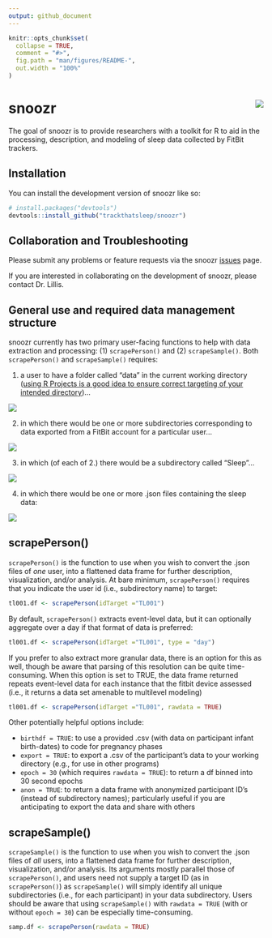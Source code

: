 ```yaml
---
output: github_document
---
```


<!-- README.md is generated from README.Rmd. Please edit that file -->

```r
knitr::opts_chunk$set(
  collapse = TRUE,
  comment = "#>",
  fig.path = "man/figures/README-",
  out.width = "100%"
)
```

# snoozr <img src="man/figures/logo.png" align="right" />

<!-- badges: start -->
<!-- badges: end -->

The goal of snoozr is to provide researchers with a toolkit for R to aid in the processing, description, and modeling of sleep data collected by FitBit trackers. 

## Installation

You can install the development version of snoozr like so:

``` r
# install.packages("devtools")
devtools::install_github("trackthatsleep/snoozr")
```

## Collaboration and Troubleshooting

Please submit any problems or feature requests via the snoozr [issues](https://github.com/trackthatsleep/snoozr/issues) page. 

If you are interested in collaborating on the development of snoozr, please contact Dr. Lillis.

## General use and required data management structure

snoozr currently has two primary user-facing functions to help with data extraction and processing: (1) `scrapePerson()` and (2) `scrapeSample()`. Both `scrapePerson()` and `scrapeSample()` requires:

1. a user to have a folder called "data" in the current working directory ([using R Projects is a good idea to ensure correct targeting of your intended directory](https://r4ds.hadley.nz/workflow-scripts.html))... 

<img src="man/figures/directory.png" align="center" />

2. in which there would be one or more subdirectories corresponding to data exported from a FitBit account for a particular user...

<img src="man/figures/data.png" align="center" />

3. in which (of each of 2.) there would be a subdirectory called "Sleep"...

<img src="man/figures/participant.png" align="center" />

4. in which there would be one or more .json files containing the sleep data:

<img src="man/figures/jsons.png" align="center" />


## scrapePerson()

`scrapePerson()` is the function to use when you wish to convert the .json files of *one* user, into a flattened data frame for further description, visualization, and/or analysis. At bare minimum, `scrapePerson()` requires that you indicate the user id (i.e., subdirectory name) to target:

```r
tl001.df <- scrapePerson(idTarget ="TL001")
```

By default, `scrapePerson()` extracts event-level data, but it can optionally aggregate over a day if that format of data is preferred:

```r
tl001.df <- scrapePerson(idTarget ="TL001", type = "day")

```

If you prefer to also extract more granular data, there is an option for this as well, though be aware that parsing of this resolution can be quite time-consuming. When this option is set to TRUE, the data frame returned repeats event-level data for each instance that the fitbit device assessed (i.e., it returns a data set amenable to multilevel modeling)

```r
tl001.df <- scrapePerson(idTarget ="TL001", rawdata = TRUE)

```

Other potentially helpful options include:
 
- `birthdf = TRUE`: to use a provided .csv (with data on participant infant birth-dates) to code for pregnancy phases
- `export = TRUE`: to export a .csv of the participant's data to your working directory (e.g., for use in other programs)
- `epoch = 30` (which requires `rawdata = TRUE`): to return a df binned into 30 second epochs
- `anon = TRUE`: to return a data frame with anonymized participant ID's (instead of subdirectory names); particularly useful if you are anticipating to export the data and share with others

## scrapeSample()

`scrapeSample()` is the function to use when you wish to convert the .json files of *all* users, into a flattened data frame for further description, visualization, and/or analysis. Its arguments mostly parallel those of `scrapePerson()`, and users need not supply a target ID (as in `scrapePerson()`) as `scrapeSample()` will simply identify all unique subdirectories (i.e., for each participant) in your data subdirectory. Users should be aware that using `scrapeSample()` with `rawdata = TRUE` (with or without `epoch = 30`) can be especially time-consuming. 

```r
samp.df <- scrapePerson(rawdata = TRUE)

```

